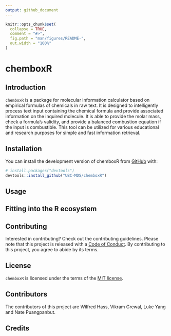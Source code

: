 ```yaml
---
output: github_document
---
```




```r
knitr::opts_chunk$set(
  collapse = TRUE,
  comment = "#>",
  fig.path = "man/figures/README-",
  out.width = "100%"
)
```

# chemboxR

<!-- badges: start -->
<!-- badges: end -->

## Introduction
`chemboxR` is a package for molecular information calculator based 
on empirical formulas of chemicals in raw text. It is designed to 
intelligently process text input containing the chemical formula and provide 
associated information on the inquired molecule. It is able to provide the 
molar mass, check a formula's validity, and provide a balanced combustion 
equation if the input is combustible. This tool can be utilized for various 
educational and research purposes for simple and fast information retrieval.

## Installation

You can install the development version of chemboxR from [GitHub](https://github.com/) with:

``` r
# install.packages("devtools")
devtools::install_github("UBC-MDS/chemboxR")
```

## Usage

## Fitting into the R ecosystem

## Contributing
Interested in contributing? Check out the contributing guidelines. Please note that this project is released with a [Code of Conduct](CODE_OF_CONDUCT.md). By contributing to this project, you agree to abide by its terms.

## License
`chemboxR` is licensed under the terms of the [MIT license](LICENSE.md). 

## Contributors
The contributors of this project are Wilfred Hass, Vikram Grewal, Luke Yang and Nate Puangpanbut. 

## Credits
